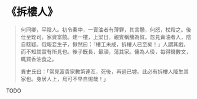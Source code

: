 # 《拆樓人》

> 何冏卿，平陰人。初令秦中，一賣油者有薄罪，其言戇，何怒，杖殺之。後仕至銓司，家資富饒。建一樓，上梁日，親賓稱觴為賀。忽見賣油者入，陰自駭疑。俄報妾生子，愀然曰：「樓工未成，拆樓人已至矣！」人謂其戲，而不知其實有所見也。後子既長，最頑，蕩其家。傭為人役，每得錢數文，輒買香油食之。
>
> 異史氏曰：「常見富貴家數第連亙，死後，再過已墟。此必有拆樓人降生其家也。身居人上，烏可不早自惕哉！」

TODO
